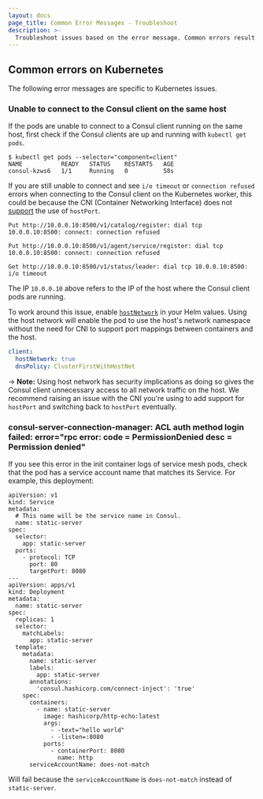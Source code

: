 ```yaml
---
layout: docs
page_title: Common Error Messages - Troubleshoot
description: >-
  Troubleshoot issues based on the error message. Common errors result from failed actions, timeouts, multiple entries, bad and expired certificates, invalid characters, syntax parsing, malformed responses, and exceeded deadlines.
---
```


## Common errors on Kubernetes

The following error messages are specific to Kubernetes issues.

### Unable to connect to the Consul client on the same host

If the pods are unable to connect to a Consul client running on the same host,
first check if the Consul clients are up and running with `kubectl get pods`.

```shell-session
$ kubectl get pods --selector="component=client"
NAME           READY   STATUS    RESTARTS   AGE
consul-kzws6   1/1     Running   0          58s
```

If you are still unable to connect
and see `i/o timeout` or `connection refused` errors when connecting to the Consul client on the Kubernetes worker,
this could be because the CNI (Container Networking Interface)
does not [support](https://kubernetes.io/docs/concepts/extend-kubernetes/compute-storage-net/network-plugins/#support-hostport)
the use of `hostPort`.

```text
Put http://10.0.0.10:8500/v1/catalog/register: dial tcp 10.0.0.10:8500: connect: connection refused
```

```text
Put http://10.0.0.10:8500/v1/agent/service/register: dial tcp 10.0.0.10:8500: connect: connection refused
```

```text
Get http://10.0.0.10:8500/v1/status/leader: dial tcp 10.0.0.10:8500: i/o timeout
```

The IP `10.0.0.10` above refers to the IP of the host where the Consul client pods are running.

To work around this issue,
enable [`hostNetwork`](/consul/docs/k8s/helm#v-client-hostnetwork) in your Helm values.
Using the host network will enable the pod to use the host's network namespace without
the need for CNI to support port mappings between containers and the host.

```yaml
client:
  hostNetwork: true
  dnsPolicy: ClusterFirstWithHostNet
```

-> **Note:** Using host network has security implications
as doing so gives the Consul client unnecessary access to all network traffic on the host.
We recommend raising an issue with the CNI you're using to add support for `hostPort`
and switching back to `hostPort` eventually.

### consul-server-connection-manager: ACL auth method login failed: error="rpc error: code = PermissionDenied desc = Permission denied"

If you see this error in the init container logs of service mesh pods, check that the pod has a service account name that matches its Service.
For example, this deployment:

```
apiVersion: v1
kind: Service
metadata:
  # This name will be the service name in Consul.
  name: static-server
spec:
  selector:
    app: static-server
  ports:
    - protocol: TCP
      port: 80
      targetPort: 8080
---
apiVersion: apps/v1
kind: Deployment
metadata:
  name: static-server
spec:
  replicas: 1
  selector:
    matchLabels:
      app: static-server
  template:
    metadata:
      name: static-server
      labels:
        app: static-server
      annotations:
        'consul.hashicorp.com/connect-inject': 'true'
    spec:
      containers:
        - name: static-server
          image: hashicorp/http-echo:latest
          args:
            - -text="hello world"
            - -listen=:8080
          ports:
            - containerPort: 8080
              name: http
      serviceAccountName: does-not-match
```

Will fail because the `serviceAccountName` is `does-not-match` instead of `static-server`.

[troubleshooting]: /consul/tutorials/datacenter-operations/troubleshooting
[node_name]: /consul/docs/agent/config/config-files#node_name
[retry_join]: /consul/docs/agent/config/cli-flags#retry-join
[license]: /consul/commands/license
[releases]: https://releases.hashicorp.com/consul/
[files]: https://easyengine.io/tutorials/linux/increase-open-files-limit
[certificates]: /consul/tutorials/security/tls-encryption-secure
[systemd]: /consul/tutorials/production-deploy/deployment-guide#configure-systemd
[monitoring]: /consul/tutorials/day-2-operations/monitor-datacenter-health
[bind]: /consul/docs/agent/config/cli-flags#_bind
[jq]: https://stedolan.github.io/jq/
[go-sockaddr]: https://godoc.org/github.com/hashicorp/go-sockaddr/template
